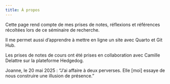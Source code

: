 ```yaml
---
title: À propos
---
```


Cette page rend compte de mes prises de notes, réflexions et références récoltées lors de ce séminaire de recherche. 

Il me permet aussi d'apprendre à mettre en ligne un site avec Quarto et Git Hub. 

Les prises de notes de cours ont été prises en collaboration avec Camille Delattre sur la plateforme Hedgedog. 

Joanne, le 20 mai 2025 :
"J’ai affaire à deux perverses. Elle [moi] essaye de nous construire une illusion de présence."